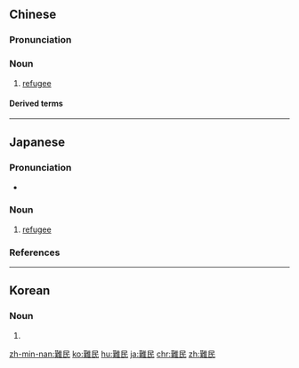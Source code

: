 {{also|难民}}
==Chinese==
{{zh-forms|s=难民}}

===Pronunciation===
{{zh-pron
|m=nànmín
|c=naan6 man4
|h=pfs=nan-mìn
|mn=lān-bîn
|cat=n
}}

===Noun===
{{zh-noun}}

# [[refugee]]

====Derived terms====
{{zh-der|難民潮|難民營|經濟難民}}

{{zh-cat|Advanced}}

----

==Japanese==
{{ja-kanjitab|なん|みん|yomi=o}}

===Pronunciation===
* {{ja-pron|なんみん|y=o|acc=0|acc_ref=NHK}}

===Noun===
{{ja-noun|なんみん}}

# [[refugee]]
#: {{ja-usex|シリア'''難民'''|^シリア '''なんみん'''|Syrian '''refugee(s)'''}}

===References===
<references/>

----

==Korean==
{{ko-hanjatab}}

===Noun===
{{ko-noun|hj|hangeul=난민}}

# {{hanja form of|난민|refugee}}

[[zh-min-nan:難民]]
[[ko:難民]]
[[hu:難民]]
[[ja:難民]]
[[chr:難民]]
[[zh:難民]]